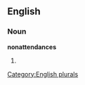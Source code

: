 ==English==

===Noun===
'''nonattendances'''

# {{plural of|[[nonattendance]]}}

[[Category:English plurals]]